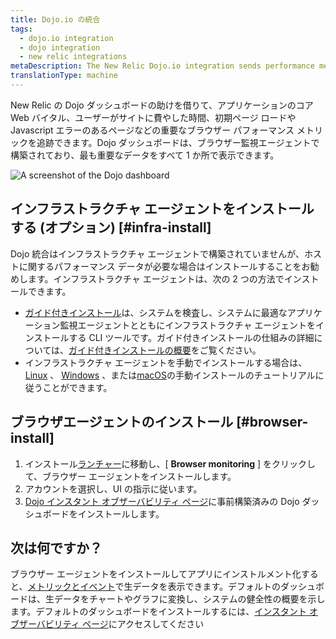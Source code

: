 ```yaml
---
title: Dojo.io の統合
tags:
  - dojo.io integration
  - dojo integration
  - new relic integrations
metaDescription: The New Relic Dojo.io integration sends performance metrics and inventory data from your Dojo.io framework to the New Relic platform.
translationType: machine
---
```



New Relic の Dojo ダッシュボードの助けを借りて、アプリケーションのコア Web バイタル、ユーザーがサイトに費やした時間、初期ページ ロードや Javascript エラーのあるページなどの重要なブラウザー パフォーマンス メトリックを追跡できます。Dojo ダッシュボードは、ブラウザー監視エージェントで構築されており、最も重要なデータをすべて 1 か所で表示できます。

<img
  title="dashboard-example.png"
  alt="A screenshot of the Dojo dashboard"
  src={dojodashboard}
/>

## インフラストラクチャ エージェントをインストールする (オプション) [#infra-install]

Dojo 統合はインフラストラクチャ エージェントで構築されていませんが、ホストに関するパフォーマンス データが必要な場合はインストールすることをお勧めします。インフラストラクチャ エージェントは、次の 2 つの方法でインストールできます。

* [ガイド付きインストール](https://one.newrelic.com/nr1-core?state=4f81feab-35f7-e97e-9903-52510f8542bd)は、システムを検査し、システムに最適なアプリケーション監視エージェントとともにインフラストラクチャ エージェントをインストールする CLI ツールです。ガイド付きインストールの仕組みの詳細については、[ガイド付きインストールの概要](/docs/infrastructure/host-integrations/installation/new-relic-guided-install-overview)をご覧ください。
* インフラストラクチャ エージェントを手動でインストールする場合は、 [Linux](/docs/infrastructure/install-infrastructure-agent/linux-installation/install-infrastructure-monitoring-agent-linux) 、 [Windows](/docs/infrastructure/install-infrastructure-agent/windows-installation/install-infrastructure-monitoring-agent-windows/) 、または[macOS](/docs/infrastructure/install-infrastructure-agent/macos-installation/install-infrastructure-monitoring-agent-macos/)の手動インストールのチュートリアルに従うことができます。

## ブラウザエージェントのインストール [#browser-install]

1. インストール[ランチャー](https://one.newrelic.com/marketplace?account=3510613&state=79352429-fa28-4c25-1123-30c4b23ff83c)に移動し、\[ **Browser monitoring** ] をクリックして、ブラウザー エージェントをインストールします。
2. アカウントを選択し、UI の指示に従います。
3. [Dojo インスタント オブザーバビリティ ページ](https://newrelic.com/instant-observability/dojo)に事前構築済みの Dojo ダッシュボードをインストールします。

## 次は何ですか？

ブラウザー エージェントをインストールしてアプリにインストルメント化すると、[メトリックとイベント](/docs/query-your-data/explore-query-data/browse-data/introduction-data-explorer/)で生データを表示できます。デフォルトのダッシュボードは、生データをチャートやグラフに変換し、システムの健全性の概要を示します。デフォルトのダッシュボードをインストールするには、[インスタント オブザーバビリティ ページ](https://newrelic.com/instant-observability/)にアクセスしてください